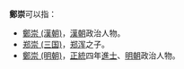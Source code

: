 '''鄭崇'''可以指：
* [[鄭崇_(漢朝)|鄭崇 (漢朝)]]，[[漢朝|漢朝]]政治人物。
* [[郑崇_(三国)|郑崇 (三国)]]，[[郑浑|郑浑]]之子。
* [[鄭崇_(明朝)|鄭崇 (明朝)]]，[[正统_(年号)|正統]]四年[[進士|進士]]、[[明朝|明朝]]政治人物。

{{disambig|C|Cat=二字郑姓人名消歧义}}